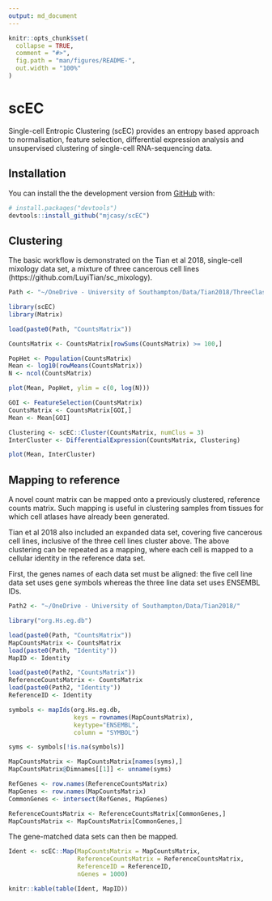 ```yaml
---
output: md_document
---
```


<!-- README.md is generated from README.Rmd. Please edit that file -->

```r
knitr::opts_chunk$set(
  collapse = TRUE,
  comment = "#>",
  fig.path = "man/figures/README-",
  out.width = "100%"
)
```

# scEC

<!-- badges: start -->
<!-- badges: end -->

Single-cell Entropic Clustering (scEC) provides an entropy based approach to normalisation, feature selection, differential expression analysis and unsupervised clustering of single-cell RNA-sequencing data.

## Installation

You can install the the development version from [GitHub](https://github.com/) with:

``` r
# install.packages("devtools")
devtools::install_github("mjcasy/scEC")
```
## Clustering

The basic workflow is demonstrated on the Tian et al 2018, single-cell mixology data set, a mixture of three cancerous cell lines (https://github.com/LuyiTian/sc_mixology).

```r
Path <- "~/OneDrive - University of Southampton/Data/Tian2018/ThreeClasses/"
```

```r
library(scEC)
library(Matrix)

load(paste0(Path, "CountsMatrix"))

CountsMatrix <- CountsMatrix[rowSums(CountsMatrix) >= 100,]

PopHet <- Population(CountsMatrix)
Mean <- log10(rowMeans(CountsMatrix))
N <- ncol(CountsMatrix)

plot(Mean, PopHet, ylim = c(0, log(N)))
```

```r
GOI <- FeatureSelection(CountsMatrix)
CountsMatrix <- CountsMatrix[GOI,]
Mean <- Mean[GOI]

Clustering <- scEC::Cluster(CountsMatrix, numClus = 3)
InterCluster <- DifferentialExpression(CountsMatrix, Clustering)

plot(Mean, InterCluster)
```


## Mapping to reference

A novel count matrix can be mapped onto a previously clustered, reference counts matrix. Such mapping is useful in clustering samples from tissues for which cell atlases have already been generated.

Tian et al 2018 also included an expanded data set, covering five cancerous cell lines, inclusive of the three cell lines cluster above. The above clustering can be repeated as a mapping, where each cell is mapped to a cellular identity in the reference data set.

First, the genes names of each data set must be aligned: the five cell line data set uses gene symbols whereas the three line data set uses ENSEMBL IDs.

```r
Path2 <- "~/OneDrive - University of Southampton/Data/Tian2018/"
```

```r
library("org.Hs.eg.db") 

load(paste0(Path, "CountsMatrix"))
MapCountsMatrix <- CountsMatrix
load(paste0(Path, "Identity"))
MapID <- Identity

load(paste0(Path2, "CountsMatrix"))
ReferenceCountsMatrix <- CountsMatrix
load(paste0(Path2, "Identity"))
ReferenceID <- Identity

symbols <- mapIds(org.Hs.eg.db, 
                  keys = rownames(MapCountsMatrix), 
                  keytype="ENSEMBL",
                  column = "SYMBOL")

syms <- symbols[!is.na(symbols)]

MapCountsMatrix <- MapCountsMatrix[names(syms),]
MapCountsMatrix@Dimnames[[1]] <- unname(syms)

RefGenes <- row.names(ReferenceCountsMatrix)
MapGenes <- row.names(MapCountsMatrix)
CommonGenes <- intersect(RefGenes, MapGenes)

ReferenceCountsMatrix <- ReferenceCountsMatrix[CommonGenes,]
MapCountsMatrix <- MapCountsMatrix[CommonGenes,]
```

The gene-matched data sets can then be mapped.

```r
Ident <- scEC::Map(MapCountsMatrix = MapCountsMatrix,
                   ReferenceCountsMatrix = ReferenceCountsMatrix, 
                   ReferenceID = ReferenceID, 
                   nGenes = 1000)

knitr::kable(table(Ident, MapID))
```
